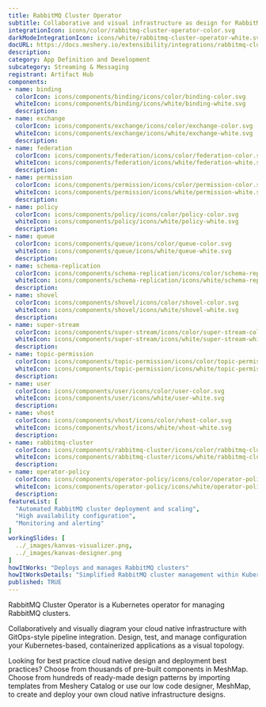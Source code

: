 ```yaml
---
title: RabbitMQ Cluster Operator
subtitle: Collaborative and visual infrastructure as design for RabbitMQ Cluster Operator
integrationIcon: icons/color/rabbitmq-cluster-operator-color.svg
darkModeIntegrationIcon: icons/white/rabbitmq-cluster-operator-white.svg
docURL: https://docs.meshery.io/extensibility/integrations/rabbitmq-cluster-operator
description: 
category: App Definition and Development
subcategory: Streaming & Messaging
registrant: Artifact Hub
components: 
- name: binding
  colorIcon: icons/components/binding/icons/color/binding-color.svg
  whiteIcon: icons/components/binding/icons/white/binding-white.svg
  description: 
- name: exchange
  colorIcon: icons/components/exchange/icons/color/exchange-color.svg
  whiteIcon: icons/components/exchange/icons/white/exchange-white.svg
  description: 
- name: federation
  colorIcon: icons/components/federation/icons/color/federation-color.svg
  whiteIcon: icons/components/federation/icons/white/federation-white.svg
  description: 
- name: permission
  colorIcon: icons/components/permission/icons/color/permission-color.svg
  whiteIcon: icons/components/permission/icons/white/permission-white.svg
  description: 
- name: policy
  colorIcon: icons/components/policy/icons/color/policy-color.svg
  whiteIcon: icons/components/policy/icons/white/policy-white.svg
  description: 
- name: queue
  colorIcon: icons/components/queue/icons/color/queue-color.svg
  whiteIcon: icons/components/queue/icons/white/queue-white.svg
  description: 
- name: schema-replication
  colorIcon: icons/components/schema-replication/icons/color/schema-replication-color.svg
  whiteIcon: icons/components/schema-replication/icons/white/schema-replication-white.svg
  description: 
- name: shovel
  colorIcon: icons/components/shovel/icons/color/shovel-color.svg
  whiteIcon: icons/components/shovel/icons/white/shovel-white.svg
  description: 
- name: super-stream
  colorIcon: icons/components/super-stream/icons/color/super-stream-color.svg
  whiteIcon: icons/components/super-stream/icons/white/super-stream-white.svg
  description: 
- name: topic-permission
  colorIcon: icons/components/topic-permission/icons/color/topic-permission-color.svg
  whiteIcon: icons/components/topic-permission/icons/white/topic-permission-white.svg
  description: 
- name: user
  colorIcon: icons/components/user/icons/color/user-color.svg
  whiteIcon: icons/components/user/icons/white/user-white.svg
  description: 
- name: vhost
  colorIcon: icons/components/vhost/icons/color/vhost-color.svg
  whiteIcon: icons/components/vhost/icons/white/vhost-white.svg
  description: 
- name: rabbitmq-cluster
  colorIcon: icons/components/rabbitmq-cluster/icons/color/rabbitmq-cluster-color.svg
  whiteIcon: icons/components/rabbitmq-cluster/icons/white/rabbitmq-cluster-white.svg
  description: 
- name: operator-policy
  colorIcon: icons/components/operator-policy/icons/color/operator-policy-color.svg
  whiteIcon: icons/components/operator-policy/icons/white/operator-policy-white.svg
  description: 
featureList: [
  "Automated RabbitMQ cluster deployment and scaling",
  "High availability configuration",
  "Monitoring and alerting"
]
workingSlides: [
  ../_images/kanvas-visualizer.png,
  ../_images/kanvas-designer.png
]
howItWorks: "Deploys and manages RabbitMQ clusters"
howItWorksDetails: "Simplified RabbitMQ cluster management within Kubernetes"
published: TRUE
---
```

<p>
RabbitMQ Cluster Operator is a Kubernetes operator for managing RabbitMQ clusters.
</p>
<p>
    Collaboratively and visually diagram your cloud native infrastructure with GitOps-style pipeline integration. Design, test, and manage configuration your Kubernetes-based, containerized applications as a visual topology.
</p>
<p>
    Looking for best practice cloud native design and deployment best practices? Choose from thousands of pre-built components in MeshMap. Choose from hundreds of ready-made design patterns by importing templates from Meshery Catalog or use our low code designer, MeshMap, to create and deploy your own cloud native infrastructure designs.
</p>
